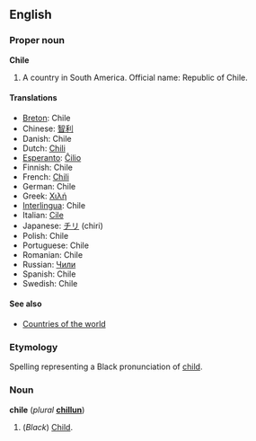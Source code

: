 ==English==
===Proper noun===
'''Chile'''

# A country in South America. Official name: Republic of Chile.

====Translations====
*[[Breton]]: Chile
*Chinese: [[智利]]
*Danish: Chile
*Dutch: [[Chili]]
*[[Esperanto]]: [[Ĉilio]]
*Finnish: Chile
*French: [[Chili]]
*German: Chile
*Greek: [[Χιλή]]
*[[Interlingua]]: Chile
*Italian: [[Cile]]
*Japanese: [[チリ]] (chiri)
*Polish: Chile
*Portuguese: Chile
*Romanian: Chile
*Russian: [[Чили]]
*Spanish: Chile
*Swedish: Chile

====See also====
*[[Countries of the world]]

===Etymology===
Spelling representing a Black pronunciation of [[child]].

===Noun===
'''chile''' (''plural'' '''[[chillun]]''')

#(''Black'') [[Child]].